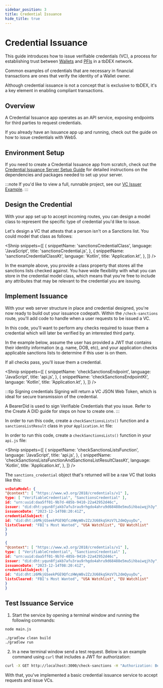 ```yaml
---
sidebar_position: 3
title: Credential Issuance
hide_title: true
---
```



<LanguageSwitcher languages="JavaScript, Kotlin" />

# Credential Issuance

This guide introduces how to issue <Web5Url to="/verifiable-credentials/what-are-vcs">verifiable credentials (VC)</Web5Url>, a process for establishing trust between [Wallets](/tbdex/wallet/overview) and [PFIs](/tbdex/pfi/overview) in a tbDEX network.

Common examples of credentials that are necessary in financial transactions are ones that verify the identity of a Wallet owner.

Although credential issuance is not a concept that is exclusive to tbDEX, it's a key element in enabling compliant transactions.

## Overview

A Credential Issuance app operates as an API service, exposing endpoints for third parties to request credentials.

If you already have an Issuance app up and running, check out the guide on <Web5Url to="/verifiable-credentials/vc-issuance/">how to issue credentials with Web5</Web5Url>.

## Environment Setup

If you need to create a Credential Issuance app from scratch, check out the [Credential Issuance Server Setup Guide](/tbdex/issuer/vc-serverSetup) for detailed instructions on the dependencies and packages needed to set up your server.

:::note
If you'd like to view a full, runnable project, see our [VC Issuer Example](https://github.com/TBD54566975/super-simple-sanctions).
:::

## Design the Credential

With your app set up to accept incoming routes, you can design a model class to represent the specific type of credential you'd like to issue.

Let's design a VC that attests that a person isn't on a Sanctions list. You could model that class as follows:

<Shnip
  snippets={[
    {
      snippetName: 'sanctionsCredentialClass',
      language: 'JavaScript',
      title: 'sanctionsCredential.js',
    },
    {
      snippetName: 'sanctionsCredentialClassKt',
      language: 'Kotlin',
      title: 'Application.kt',
    },
  ]}
/>

In the example above, you provide a class property that stores all the sanctions lists checked against.
You have wide flexibility with what you can store in the credential model class, which means that you're free to include any attributes that may be relevant to the credential you are issuing.

## Implement Issuance

With your web server structure in place and credential designed, you're now ready to build out your issuance codepath.
Within the `/check-sanctions` route, you'll add code to handle when a user requests to be issued a VC.

In this code, you'll want to perform any checks required to issue them a credential which will later be verified by an interested third party.

In the example below, assume the user has provided a JWT that contains their identity information (e.g. name, DOB, etc), and your application checks applicable sanctions lists to determine if this user is on them.

If all checks pass, you'll issue them a credential.

<Shnip
  snippets={[
    {
      snippetName: 'checkSanctionsEndpoint',
      language: 'JavaScript',
      title: 'api.js',
    },
    {
      snippetName: 'checkSanctionsEndpointKt',
      language: 'Kotlin',
      title: 'Application.kt',
    },
  ]}
/>

:::tip Signing credentials
Signing will return a <Web5Url to="/verifiable-credentials/jwt-to-vc#what-is-a-jwt">VC JSON Web Token</Web5Url>, which is ideal for secure transmission of the credential.

A BearerDid is used to sign Verifiable Credentials that you issue.
Refer to the <Web5Url to="/decentralized-identifiers/how-to-create-did">Create A DID</Web5Url> guide for steps on how to create one.
:::

<LanguageSwitchBlock>
  <div language="Kotlin">
    <p>
In order to run this code, create a <code>checkSanctionsLists()</code> function and a <code>sanctionsListResult</code> class in your <code>Application.kt</code> file:
   </p>
  </div>

  <div language="JavaScript">
    <p>
In order to run this code, create a <code>checkSanctionsLists()</code> function in your <code>api.js</code> file:
    </p>
  </div>
</LanguageSwitchBlock>

<Shnip
  snippets={[
    {
      snippetName: 'checkSanctionsListsFunction',
      language: 'JavaScript',
      title: 'api.js',
    },
    {
      snippetName: 'checkSanctionsListsFunctionAndSanctionsListResultClassKt',
      language: 'Kotlin',
      title: 'Application.kt',
    },
  ]}
/>

The `sanctions_credential` object that's returned will be a raw VC that looks like this:

<LanguageSwitchBlock>
  <div language="JavaScript">
    <p>

```json
vcDataModel: {
"@context": [ "https://www.w3.org/2018/credentials/v1" ],
type: [ "VerifiableCredential", "SanctionsCredential" ],
id: "urn:uuid:daa5ff01-9b7d-485b-9410-22a42952d46c",
issuer: "did:dht:yqun8fjakb7afu3rau9rhgdo4ahru9d68488e5mu5ihbaiwqjh3y",
issuanceDate: "2023-12-14T08:20:41Z",
credentialSubject: {
id: "did:dht:z6MkjGSeekPGE9QfczHWyW8v2ZzJU68kqSHzV7L2dmQyuyDu",
listsCleared: "FBI's Most Wanted", "USA Watchlist", "EU Watchlist"
}
}
```

   </p>

   </div>

<div language="Kotlin">
<p>

```json
{
"@context": [ "https://www.w3.org/2018/credentials/v1" ],
type: [ "VerifiableCredential", "SanctionsCredential" ],
id: "urn:uuid:daa5ff01-9b7d-485b-9410-22a42952d46c",
issuer: "did:dht:yqun8fjakb7afu3rau9rhgdo4ahru9d68488e5mu5ihbaiwqjh3y",
issuanceDate: "2023-12-14T08:20:41Z",
credentialSubject: {
id: "did:dht:z6MkjGSeekPGE9QfczHWyW8v2ZzJU68kqSHzV7L2dmQyuyDu",
listsCleared: "FBI's Most Wanted", "USA Watchlist", "EU Watchlist"
}
}
```

</p>

  </div>
</LanguageSwitchBlock>

## Test Issuance Service

1. Start the service by opening a terminal window and running the following commands:

<LanguageSwitchBlock>
  <div language="JavaScript">
    <p>

```bash
node main.js
```

   </p>

   </div>

<div language="Kotlin">
<p>

```bash
./gradlew clean build
./gradlew run
```

</p>

  </div>
</LanguageSwitchBlock>

2. In a new terminal window send a test request. Below is an example command using `curl` that includes a JWT for authorization:

```bash
curl -X GET http://localhost:3000/check-sanctions -H "Authorization: Bearer [TOKEN]"
```

With that, you've implemented a basic credential issuance service to accept requests and issue VCs.
